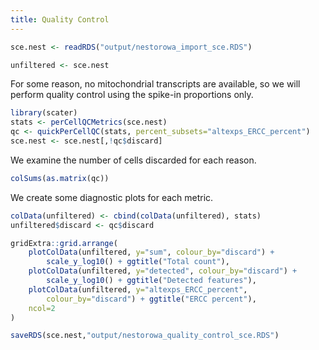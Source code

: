 ```yaml
---
title: Quality Control
---
```


```r
sce.nest <- readRDS("output/nestorowa_import_sce.RDS")
```

```r
unfiltered <- sce.nest
```

For some reason, no mitochondrial transcripts are available, so we will perform quality control using the spike-in proportions only.

```r
library(scater)
stats <- perCellQCMetrics(sce.nest)
qc <- quickPerCellQC(stats, percent_subsets="altexps_ERCC_percent")
sce.nest <- sce.nest[,!qc$discard]
```

We examine the number of cells discarded for each reason.

```r
colSums(as.matrix(qc))
```

We create some diagnostic plots for each metric.

```r
colData(unfiltered) <- cbind(colData(unfiltered), stats)
unfiltered$discard <- qc$discard

gridExtra::grid.arrange(
    plotColData(unfiltered, y="sum", colour_by="discard") +
        scale_y_log10() + ggtitle("Total count"),
    plotColData(unfiltered, y="detected", colour_by="discard") +
        scale_y_log10() + ggtitle("Detected features"),
    plotColData(unfiltered, y="altexps_ERCC_percent",
        colour_by="discard") + ggtitle("ERCC percent"),
    ncol=2
)
```

```r
saveRDS(sce.nest,"output/nestorowa_quality_control_sce.RDS")
```

